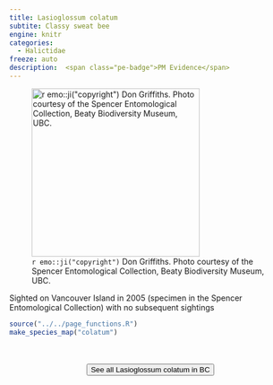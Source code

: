 ```yaml
---
title: Lasioglossum colatum
subtite: Classy sweat bee
engine: knitr
categories:
  - Halictidae
freeze: auto
description:  <span class="pe-badge">PM Evidence</span>
---
```

![`r emo::ji("copyright")` Don Griffiths. Photo courtesy of the Spencer Entomological Collection, Beaty Biodiversity Museum, UBC.](https://www.zoology.ubc.ca/entomology/main/Hymenoptera/Halictidae/Lasioglossum%20colatum%20female%20(3lateral)%20.jpg){height=300}

Sighted on Vancouver Island in 2005 (specimen in the Spencer Entomological Collection) with no subsequent sightings



```r
source("../../page_functions.R")
make_species_map("colatum")
```
<br><br>
<center>


<a href="https://www.zoology.ubc.ca/entomology/main/Hymenoptera/Halictidae/Lasioglossum%20colatum.php"><button type="button" class="btn btn-secondary">See all Lasioglossum colatum in BC <i class="fa-solid fa-arrow-up-right-from-square"></i> </button></a>
</center>
